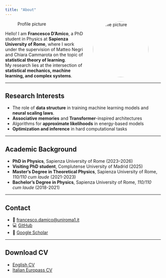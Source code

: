 ```yaml
---
title: "About"
---
```


![Profile picture](images/profile.jpg){width=180px style="border-radius: 50%; float: right; margin-left: 20px;"}

Hello! I am **Francesco D’Amico**, a PhD student in Physics at **Sapienza University of Rome**, where I work under the supervision of Matteo Negri and Chiara Cammarota on the topic of **statistical theory of learning**.  
My research lies at the intersection of **statistical mechanics, machine learning, and complex systems**.   

---

## Research Interests
- The role of **data structure** in training machine learning models and **neural scaling laws**. 
- **Associative memories** and **Transformer**-inspired architectures  
- Algorithms for **approximate likelihoods** in energy-based models  
- **Optimization and inference** in hard computational tasks  

---

## Academic Background
- **PhD in Physics**, Sapienza University of Rome (2023–2026)  
- **Visiting PhD student**, Complutense University of Madrid (2025) 
- **Master’s Degree in Theoretical Physics**, Sapienza University of Rome, *110/110 cum laude* (2021-2023)  
- **Bachelor’s Degree in Physics**, Sapienza University of Rome, *110/110 cum laude* (2018-2021)  
 
---

## Contact
- 📧 [francesco.damico@uniroma1.it](mailto:francesco.damico@uniroma1.it)  
- 💻 [GitHub](https://github.com/Francill99)  
- 📑 [Google Scholar](https://scholar.google.com/citations?user=fcoliR8AAAAJ&hl=it)  

---

## Download CV
- [English CV](docs/CV_English.pdf)  
- [Italian Europass CV](docs/CV_Italian.pdf)  
